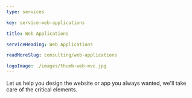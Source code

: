 ```yaml
---
type: services

key: service-web-applications

title: Web Applications

serviceHeading: Web Applications

readMoreSlug: consulting/web-applications

logoImage: ./images/thumb-web-mvc.jpg
---
```


Let us help you design the website or app you always wanted, we'll take care of the critical elements.